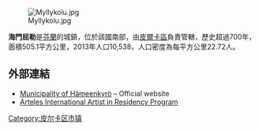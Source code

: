 [[Image:Myllykolu.jpg|right]]

'''海門屈勒'''是[[芬蘭|芬蘭]]的城鎮，位於該國南部，由[[皮爾卡區|皮爾卡區]]負責管轄，歷史超過700年，面積505.1平方公里，2013年人口10,538，人口密度為每平方公里22.72人。

==外部連結==
*[https://web.archive.org/web/20090214171846/http://www.hameenkyro.fi/in_english/ Municipality of Hämeenkyrö] – Official website 
*[http://www.arteles.org/ Arteles International Artist in Residency Program] {{Wayback|url=http://www.arteles.org/ |date=20210323181434 }}

{{Finland-geo-stub}}
[[Category:皮尔卡区市镇|Category:皮尔卡区市镇]]